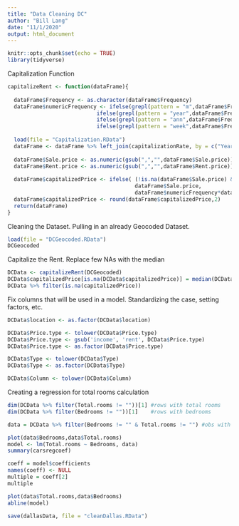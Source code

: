 ```yaml
---
title: "Data Cleaning DC"
author: "Bill Lang"
date: "11/1/2020"
output: html_document
---
```



```r
knitr::opts_chunk$set(echo = TRUE)
library(tidyverse)
```

Capitalization Function 

```r
capitalizeRent <- function(dataFrame){
  
  dataFrame$Frequency <- as.character(dataFrame$Frequency)
  dataFrame$numericFrequency <- ifelse(grepl(pattern = "m",dataFrame$Frequency), 12, 
                            ifelse(grepl(pattern = "year",dataFrame$Frequency), 1,
                            ifelse(grepl(pattern = "ann",dataFrame$Frequency), 1,
                            ifelse(grepl(pattern = "week",dataFrame$Frequency),52, 12))))
  
  load(file = "Capitalization.RData")
  dataFrame <- dataFrame %>% left_join(capitalizationRate, by = c("Year" = "year"))
  
  dataFrame$Sale.price <- as.numeric(gsub(",","",dataFrame$Sale.price))
  dataFrame$Rent.price <- as.numeric(gsub(",","",dataFrame$Rent.price))
  
  dataFrame$capitalizedPrice <- ifelse( (!is.na(dataFrame$Sale.price) & (dataFrame$Sale.price != "") ), 
                                        dataFrame$Sale.price, 
                                        dataFrame$numericFrequency*dataFrame$cap*dataFrame$Rent.price)
  dataFrame$capitalizedPrice <- round(dataFrame$capitalizedPrice,2)
  return(dataFrame)
}
```

Cleaning the Dataset. Pulling in an already Geocoded Dataset.

```r
load(file = "DCGeocoded.RData")
DCGeocoded
```

Capitalize the Rent. Replace few NAs with the median

```r
DCData <- capitalizeRent(DCGeocoded)
DCData$capitalizedPrice[is.na(DCData$capitalizedPrice)] = median(DCData$capitalizedPrice[!is.na(DCData$capitalizedPrice)])
DCData %>% filter(is.na(capitalizedPrice))
```

Fix columns that will be used in a model. Standardizing the case, setting factors, etc. 

```r
DCData$location <- as.factor(DCData$location)

DCData$Price.type <- tolower(DCData$Price.type)
DCData$Price.type <- gsub('income', 'rent', DCData$Price.type)
DCData$Price.type <- as.factor(DCData$Price.type)

DCData$Type <- tolower(DCData$Type)
DCData$Type <- as.factor(DCData$Type)

DCData$Column <- tolower(DCData$Column)
```


Creating a regression for total rooms calculation

```r

dim(DCData %>% filter(Total.rooms != ""))[1] #rows with total rooms
dim(DCData %>% filter(Bedrooms != ""))[1]    #rows with bedrooms

data = DCData %>% filter(Bedrooms != "" & Total.rooms != "") #obs with both for model

plot(data$Bedrooms,data$Total.rooms)
model <- lm(Total.rooms ~ Bedrooms, data)
summary(carsregcoef)

coeff = model$coefficients
names(coeff) <- NULL
multiple = coeff[2]
multiple 
```


```r
plot(data$Total.rooms,data$Bedrooms)
abline(model)
```






```r
save(dallasData, file = "cleanDallas.RData")
```



